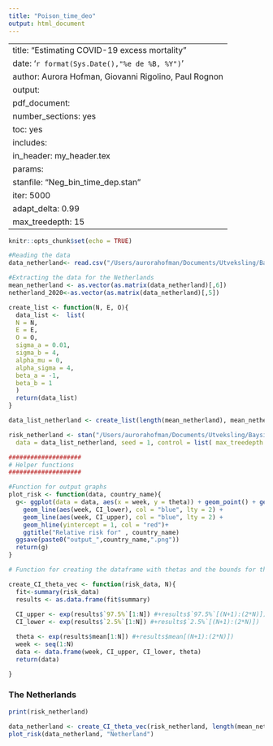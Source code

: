 ```yaml
---
title: "Poison_time_deo"
output: html_document
---
```


---
title: "Estimating COVID-19 excess mortality"
date: '`r format(Sys.Date(),"%e de %B, %Y")`'
author: Aurora Hofman, Giovanni Rigolino, Paul Rognon
output:
  pdf_document:
    number_sections: yes
    toc: yes
    includes:  
      in_header: my_header.tex
params:
  stanfile: "Neg_bin_time_dep.stan"
  iter: 5000
  adapt_delta: 0.99
  max_treedepth: 15
---


```r
knitr::opts_chunk$set(echo = TRUE)
```


```r
#Reading the data
data_netherland<- read.csv("/Users/aurorahofman/Documents/Utveksling/Baysiana/UPC-Final-Project-Bayesian-Analysis/Excess_death/data/Death_week_2_17_netherland.csv", sep = ";")

```


```r
#Extracting the data for the Netherlands
mean_netherland <- as.vector(as.matrix(data_netherland)[,6])
netherland_2020<-as.vector(as.matrix(data_netherland)[,5])
```


```r
create_list <- function(N, E, O){
  data_list <-  list(
  N = N, 
  E = E,
  O = O,
  sigma_a = 0.01,
  sigma_b = 4,
  alpha_mu = 0,
  alpha_sigma = 4,
  beta_a = -1, 
  beta_b = 1
  )
  return(data_list)
}
```

```r
data_list_netherland <- create_list(length(mean_netherland), mean_netherland, netherland_2020)

```

```r
risk_netherland <- stan("/Users/aurorahofman/Documents/Utveksling/Baysiana/UPC-Final-Project-Bayesian-Analysis/Excess_death/testing/Aurora_testing/test_poisson_simple.stan", iter = 1000, chains = 4,
  data = data_list_netherland, seed = 1, control = list( max_treedepth = params$max_treedepth))
```



```r
####################
# Helper functions
####################

#Function for output graphs
plot_risk <- function(data, country_name){
  g<- ggplot(data = data, aes(x = week, y = theta)) + geom_point() + geom_line(lty = 2) +
    geom_line(aes(week, CI_lower), col = "blue", lty = 2) +
    geom_line(aes(week, CI_upper), col = "blue", lty = 2) + 
    geom_hline(yintercept = 1, col = "red")+
    ggtitle("Relative risk for" , country_name)
  ggsave(paste0("output_",country_name,".png"))
  return(g)
}

# Function for creating the dataframe with thetas and the bounds for the credible interval. 

create_CI_theta_vec <- function(risk_data, N){
  fit<-summary(risk_data)
  results <- as.data.frame(fit$summary)
  
  CI_upper <- exp(results$`97.5%`[1:N]) #+results$`97.5%`[(N+1):(2*N)])
  CI_lower <- exp(results$`2.5%`[1:N]) #+results$`2.5%`[(N+1):(2*N)])

  theta <- exp(results$mean[1:N]) #+results$mean[(N+1):(2*N)])
  week <- seq(1:N)
  data <- data.frame(week, CI_upper, CI_lower, theta)
  return(data)

}
```

### The Netherlands

<!-- not sure if we need this in the report -->
```r
print(risk_netherland)
```

<!-- can this be used for validation?  -->

```r
data_netherland <- create_CI_theta_vec(risk_netherland, length(mean_netherland))
plot_risk(data_netherland, "Netherland")
```
